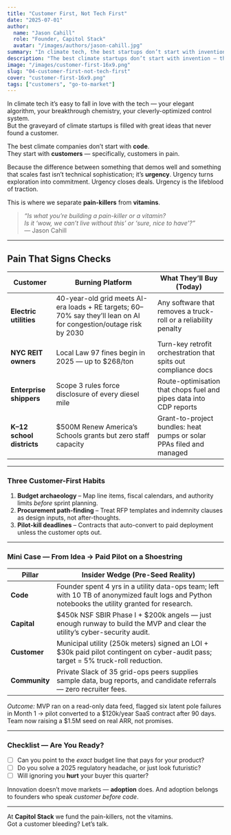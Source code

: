 ```yaml
---
title: "Customer First, Not Tech First"
date: "2025-07-01"
author:
  name: "Jason Cahill"
  role: "Founder, Capitol Stack"
  avatar: "/images/authors/jason-cahill.jpg"
summary: "In climate tech, the best startups don’t start with invention — they start with pain. Adoption beats innovation every time."
description: "The best climate startups don’t start with invention — they start with customers in pain. Urgency, not elegance, drives adoption."
image: "/images/customer-first-16x9.png"
slug: "04-customer-first-not-tech-first"
cover: "customer-first-16x9.png"
tags: ["customers", "go-to-market"]
---
```


In climate tech it’s easy to fall in love with the tech — your elegant algorithm, your breakthrough chemistry, your cleverly-optimized control system.  
But the graveyard of climate startups is filled with great ideas that never found a customer.

The best climate companies don’t start with **code**.  
They start with **customers** — specifically, customers in pain.

Because the difference between something that demos well and something that scales fast isn’t technical sophistication; it’s **urgency**. Urgency turns exploration into commitment. Urgency closes deals. Urgency is the lifeblood of traction.

This is where we separate **pain-killers** from **vitamins**.

> *“Is what you’re building a pain-killer or a vitamin?  
>  Is it ‘wow, we can’t live without this’ or ‘sure, nice to have’?”*  
>  — Jason Cahill

---

## Pain That Signs Checks

| Customer               | Burning Platform                                                                                                                  | What They’ll Buy (Today)                                                                                         |
|------------------------|------------------------------------------------------------------------------------------------------------------------------------|--------------------------------------------------------------------------------------------------------------------|
| **Electric utilities** | 40-year-old grid meets AI-era loads + RE targets; 60–70% say they’ll lean on AI for congestion/outage risk by 2030               | Any software that removes a truck-roll or a reliability penalty                                                   |
| **NYC REIT owners**    | Local Law 97 fines begin in 2025 — up to $268/ton                                                                                 | Turn-key retrofit orchestration that spits out compliance docs                                                    |
| **Enterprise shippers**| Scope 3 rules force disclosure of every diesel mile                                                                               | Route-optimisation that chops fuel and pipes data into CDP reports                                               |
| **K–12 school districts** | $500M Renew America’s Schools grants but zero staff capacity                                                                  | Grant-to-project bundles: heat pumps or solar PPAs filed and managed                                              |

---

### Three Customer-First Habits

1. **Budget archaeology** – Map line items, fiscal calendars, and authority limits *before* sprint planning.  
2. **Procurement path-finding** – Treat RFP templates and indemnity clauses as design inputs, not after-thoughts.  
3. **Pilot-kill deadlines** – Contracts that auto-convert to paid deployment unless the customer opts out.

---

### Mini Case — From Idea → Paid Pilot on a Shoestring

| Pillar     | Insider Wedge (Pre-Seed Reality)                                                                 |
|------------|--------------------------------------------------------------------------------------------------|
| **Code**       | Founder spent 4 yrs in a utility data-ops team; left with 10 TB of anonymized fault logs and Python notebooks the utility granted for research. |
| **Capital**    | $450k NSF SBIR Phase I + $200k angels — just enough runway to build the MVP and clear the utility’s cyber-security audit. |
| **Customer**   | Municipal utility (250k meters) signed an LOI + $30k paid pilot contingent on cyber-audit pass; target = 5% truck-roll reduction. |
| **Community**  | Private Slack of 35 grid-ops peers supplies sample data, bug reports, and candidate referrals — zero recruiter fees. |

*Outcome:* MVP ran on a read-only data feed, flagged six latent pole failures in Month 1 → pilot converted to a $120k/year SaaS contract after 90 days. Team now raising a $1.5M seed on real ARR, not promises.

---

### Checklist — Are You Ready?

- [ ] Can you point to the *exact* budget line that pays for your product?  
- [ ] Do you solve a 2025 regulatory headache, or just look futuristic?  
- [ ] Will ignoring you **hurt** your buyer this quarter?

Innovation doesn’t move markets — **adoption** does. And adoption belongs to founders who speak *customer before code*.

---

At **Capitol Stack** we fund the pain-killers, not the vitamins.  
Got a customer bleeding? Let’s talk.
